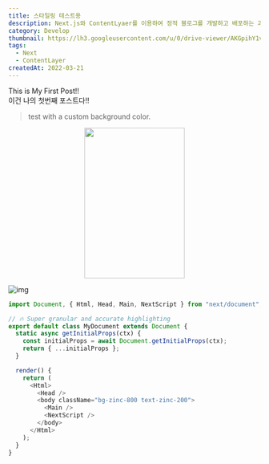 ```yaml
---
title: 스타일링 테스트용
description: Next.js와 ContentLyaer를 이용하여 정적 블로그를 개발하고 배포하는 과정을 알아봅시다.
category: Develop
thumbnail: https://lh3.googleusercontent.com/u/0/drive-viewer/AKGpihY1vfPCsYA8_zvlmdIWOEp56ePYCq3QnJDHYct4moWSz69uB7whybh4ALu4R13JBL7231capkGQ5U3ROutJjrIFqUYKA8gRqMU=w2436-h1798
tags:
  - Next
  - ContentLayer
createdAt: 2022-03-21
---
```


This is My First Post!! <br />
이건 나의 첫번째 포스트다!!

> test
> with a custom background color.

<center>
  <img
    src="https://s.pstatic.net/static/www/mobile/edit/2021/0701/cropImg_728x360_67071928262748357.jpeg"
    width="200"
    height="300"
  />
</center>

![img](https://s.pstatic.net/static/www/mobile/edit/2021/0701/cropImg_728x360_67071928262748357.jpeg)

```javascript showLineNumbers {2-3,4,6} title="타이틀 입니다"
import Document, { Html, Head, Main, NextScript } from "next/document";

// 🔥 Super granular and accurate highlighting
export default class MyDocument extends Document {
  static async getInitialProps(ctx) {
    const initialProps = await Document.getInitialProps(ctx);
    return { ...initialProps };
  }

  render() {
    return (
      <Html>
        <Head />
        <body className="bg-zinc-800 text-zinc-200">
          <Main />
          <NextScript />
        </body>
      </Html>
    );
  }
}
```

